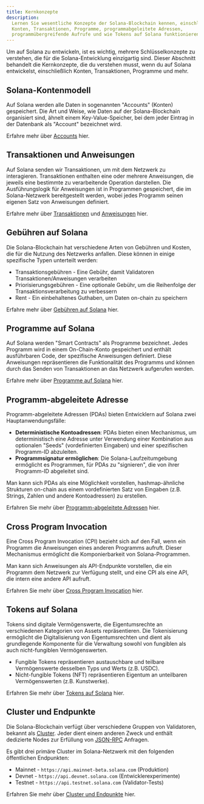 ```yaml
---
title: Kernkonzepte
description:
  Lernen Sie wesentliche Konzepte der Solana-Blockchain kennen, einschließlich
  Konten, Transaktionen, Programme, programmabgeleitete Adressen,
  programmübergreifende Aufrufe und wie Tokens auf Solana funktionieren.
---
```


Um auf Solana zu entwickeln, ist es wichtig, mehrere Schlüsselkonzepte zu
verstehen, die für die Solana-Entwicklung einzigartig sind. Dieser Abschnitt
behandelt die Kernkonzepte, die du verstehen musst, wenn du auf Solana
entwickelst, einschließlich Konten, Transaktionen, Programme und mehr.

## Solana-Kontenmodell

Auf Solana werden alle Daten in sogenannten "Accounts" (Konten) gespeichert. Die
Art und Weise, wie Daten auf der Solana-Blockchain organisiert sind, ähnelt
einem Key-Value-Speicher, bei dem jeder Eintrag in der Datenbank als "Account"
bezeichnet wird.

Erfahre mehr über [Accounts](/docs/core/accounts) hier.

## Transaktionen und Anweisungen

Auf Solana senden wir Transaktionen, um mit dem Netzwerk zu interagieren.
Transaktionen enthalten eine oder mehrere Anweisungen, die jeweils eine
bestimmte zu verarbeitende Operation darstellen. Die Ausführungslogik für
Anweisungen ist in Programmen gespeichert, die im Solana-Netzwerk bereitgestellt
werden, wobei jedes Programm seinen eigenen Satz von Anweisungen definiert.

Erfahre mehr über [Transaktionen](/docs/core/transactions) und
[Anweisungen](/docs/core/transactions#instruction) hier.

## Gebühren auf Solana

Die Solana-Blockchain hat verschiedene Arten von Gebühren und Kosten, die für
die Nutzung des Netzwerks anfallen. Diese können in einige spezifische Typen
unterteilt werden:

- Transaktionsgebühren - Eine Gebühr, damit Validatoren
  Transaktionen/Anweisungen verarbeiten
- Priorisierungsgebühren - Eine optionale Gebühr, um die Reihenfolge der
  Transaktionsverarbeitung zu verbessern
- Rent - Ein einbehaltenes Guthaben, um Daten on-chain zu speichern

Erfahre mehr über [Gebühren auf Solana](/docs/core/fees) hier.

## Programme auf Solana

Auf Solana werden "Smart Contracts" als Programme bezeichnet. Jedes Programm
wird in einem On-Chain-Konto gespeichert und enthält ausführbaren Code, der
spezifische Anweisungen definiert. Diese Anweisungen repräsentieren die
Funktionalität des Programms und können durch das Senden von Transaktionen an
das Netzwerk aufgerufen werden.

Erfahre mehr über [Programme auf Solana](/docs/core/programs) hier.

## Programm-abgeleitete Adresse

Programm-abgeleitete Adressen (PDAs) bieten Entwicklern auf Solana zwei
Hauptanwendungsfälle:

- **Deterministische Kontoadressen**: PDAs bieten einen Mechanismus, um
  deterministisch eine Adresse unter Verwendung einer Kombination aus optionalen
  "Seeds" (vordefinierten Eingaben) und einer spezifischen Programm-ID
  abzuleiten.
- **Programmsignatur ermöglichen**: Die Solana-Laufzeitumgebung ermöglicht es
  Programmen, für PDAs zu "signieren", die von ihrer Programm-ID abgeleitet
  sind.

Man kann sich PDAs als eine Möglichkeit vorstellen, hashmap-ähnliche Strukturen
on-chain aus einem vordefinierten Satz von Eingaben (z.B. Strings, Zahlen und
andere Kontoadressen) zu erstellen.

Erfahren Sie mehr über [Programm-abgeleitete Adressen](/docs/core/pda) hier.

## Cross Program Invocation

Eine Cross Program Invocation (CPI) bezieht sich auf den Fall, wenn ein Programm
die Anweisungen eines anderen Programms aufruft. Dieser Mechanismus ermöglicht
die Komponierbarkeit von Solana-Programmen.

Man kann sich Anweisungen als API-Endpunkte vorstellen, die ein Programm dem
Netzwerk zur Verfügung stellt, und eine CPI als eine API, die intern eine andere
API aufruft.

Erfahren Sie mehr über [Cross Program Invocation](/docs/core/cpi) hier.

## Tokens auf Solana

Tokens sind digitale Vermögenswerte, die Eigentumsrechte an verschiedenen
Kategorien von Assets repräsentieren. Die Tokenisierung ermöglicht die
Digitalisierung von Eigentumsrechten und dient als grundlegende Komponente für
die Verwaltung sowohl von fungiblen als auch nicht-fungiblen Vermögenswerten.

- Fungible Tokens repräsentieren austauschbare und teilbare Vermögenswerte
  desselben Typs und Werts (z.B. USDC).
- Nicht-fungible Tokens (NFT) repräsentieren Eigentum an unteilbaren
  Vermögenswerten (z.B. Kunstwerke).

Erfahren Sie mehr über [Tokens auf Solana](/docs/core/tokens) hier.

## Cluster und Endpunkte

Die Solana-Blockchain verfügt über verschiedene Gruppen von Validatoren, bekannt
als [Cluster](/docs/references/clusters). Jeder dient einem anderen Zweck und
enthält dedizierte Nodes zur Erfüllung von [JSON-RPC](/docs/rpc/) Anfragen.

Es gibt drei primäre Cluster im Solana-Netzwerk mit den folgenden öffentlichen
Endpunkten:

- Mainnet - `https://api.mainnet-beta.solana.com` (Produktion)
- Devnet - `https://api.devnet.solana.com` (Entwicklerexperimente)
- Testnet - `https://api.testnet.solana.com` (Validator-Tests)

Erfahren Sie mehr über [Cluster und Endpunkte](/docs/references/clusters) hier.
